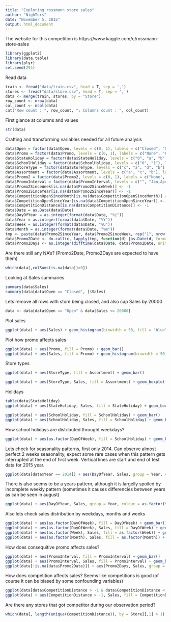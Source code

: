 ```yaml
---
title: "Exploring rossmann store sales"
author: "NighTurs"
date: "November 5, 2015"
output: html_document
---
```


The website for this competition is https://www.kaggle.com/c/rossmann-store-sales

```r
library(ggplot2)
library(data.table)
library(plyr)
set.seed(294)
```

Read data

```r
train <- fread("data/train.csv", head = T, sep = ',')
stores <- fread("data/store.csv", head = T, sep = ',')
data <- merge(train, stores, by = "Store")
row_count <- nrow(data)
col_count <- ncol(data)
cat("Row count : ", row_count, "; Columns count : ", col_count)
```

First glance at columns and values

```r
str(data)
```

Crafting and transforming variables needed for all future analysis

```r
data$Open = factor(data$Open, levels = c(0, 1), labels = c("Closed", "Open"))
data$Promo = factor(data$Promo, levels = c(0, 1), labels = c("None", "Promo"))
data$StateHoliday = factor(data$StateHoliday, levels = c("0", "a", "b", "c"), labels = c("None", "Public", "Easter", "Christmas"))
data$SchoolHoliday = factor(data$SchoolHoliday, levels = c("0", "1"), labels = c("None", "Holiday"))
data$StoreType = factor(data$StoreType, levels = c("c", "a", "d", "b"), labels = c("C", "A", "D", "B"))
data$Assortment = factor(data$Assortment, levels = c("a", "c", "b"), labels = c("Basic", "Extended", "Extra"))
data$Promo2 = factor(data$Promo2, levels = c(0, 1), labels = c("None", "Promo"))
data$PromoInterval = factor(data$PromoInterval, levels = c("", "Jan,Apr,Jul,Oct", "Feb,May,Aug,Nov", "Mar,Jun,Sept,Dec"), labels = c("None", "Jan,Apr,Jul,Oct", "Feb,May,Aug,Nov", "Mar,Jun,Sept,Dec"))
data$Promo2SinceWeek[is.na(data$Promo2SinceWeek)] <- -1
data$Promo2SinceYear[is.na(data$Promo2SinceYear)] <- -1
data$CompetitionOpenSinceMonth[is.na(data$CompetitionOpenSinceMonth)] <- -1
data$CompetitionOpenSinceYear[is.na(data$CompetitionOpenSinceYear)] <- -1
data$CompetitionDistance[is.na(data$CompetitionDistance)] <- -1
data$Date = as.Date(data$Date)
data$DayOfYear = as.integer(format(data$Date, "%j"))
data$Year = as.integer(format(data$Date, "%Y"))
data$Week = as.integer(format(data$Date, "%U"))
data$Month = as.integer(format(data$Date, "%m"))
tmp <- paste(data$Promo2SinceYear, data$Promo2SinceWeek, rep("1", nrow(data)), sep = " ")
data$Promo2Date <- do.call(c, lapply(tmp, function(d) {as.Date(d, format = "%Y %U %u")}))
data$Promo2Days <- as.integer(difftime(data$Date, data$Promo2Date, units = "days"))
```

Are there still any NA's? (Promo2Date, Promo2Days are expected to have them)
```r
which(data[,colSums(is.na(data))>0])
```

Looking at Sales summaries
```r
summary(data$Sales)
summary(data[data$Open == "Closed", ]$Sales)
```

Lets remove all rows with store being closed, and also cap Sales by 20000
```r
data <- data[data$Open == "Open" & data$Sales <= 20000]
```

Plot sales
```r
ggplot(data) + aes(Sales) + geom_histogram(binwidth = 50, fill = "blue", alpha = 0.5)
```

Plot how promo affects sales
```r
ggplot(data) + aes(Promo, fill = Promo) + geom_bar()
ggplot(data) + aes(Sales, fill = Promo) + geom_histogram(binwidth = 50, position = "identity", alpha = 0.5)
```

Store types 
```r
ggplot(data) + aes(StoreType, fill = Assortment) + geom_bar()

ggplot(data) + aes(StoreType, Sales, fill = Assortment) + geom_boxplot(outlier.size = 1, outlier.colour = "blue")
```

Holidays
```r
table(data$StateHoliday)
ggplot(data) + aes(StateHoliday, Sales, fill = StateHoliday) + geom_boxplot(outlier.size = 1, outlier.colour = "blue")

ggplot(data) + aes(SchoolHoliday, fill = SchoolHoliday) + geom_bar()
ggplot(data) + aes(SchoolHoliday, Sales, fill = SchoolHoliday) + geom_boxplot( outlier.size = 1, outlier.colour = "blue")
```

How school holidays are distributed throught weekdays?
```r
ggplot(data) + aes(as.factor(DayOfWeek), fill = SchoolHoliday) + geom_bar()
```

Lets check for seasonality patterns, first only 2014. Can observe almost perfect 2 weeks seasonality, expect some rare cases when this pattern gets interrupted at the end of first week. Vertical lines are start and end of test data for 2015 year.
```r
ggplot(data[data$Year == 2014]) + aes(DayOfYear, Sales, group = Year, colour = as.factor(Year)) + stat_summary(fun.y = median, geom = "line") + geom_vline(xintercept = c(213, 260)) + stat_summary(fun.y = median, aes(colour = as.factor(DayOfWeek)), geom = "point", size = 3) + scale_colour_hue("clarity")
```

There is also seems to be a years pattern, although it is largelly spoiled by incomplete weekly pattern (sometimes it causes differencies between years as can be seen in august)
```r
ggplot(data) + aes(DayOfYear, Sales, group = Year, colour = as.factor(Year)) + stat_summary(fun.y = median, geom = "line") + geom_vline(xintercept = c(213, 260)) + stat_summary(fun.y = median, aes(colour = as.factor(DayOfWeek)), geom = "point", size = 3) + scale_colour_hue("clarity")
```

Also lets check sales distribution by weekdays, months and weeks
```r
ggplot(data) + aes(as.factor(DayOfWeek), fill = DayOfWeek) + geom_bar()
ggplot(data) + aes(as.factor(DayOfWeek), Sales, fill = DayOfWeek) + geom_boxplot( outlier.size = 1, outlier.colour = "blue")
ggplot(data) + aes(as.factor(Week), Sales, fill = as.factor(Week)) + geom_boxplot( outlier.size = 1, outlier.colour = "blue")
ggplot(data) + aes(as.factor(Month), Sales, fill = as.factor(Month)) + geom_boxplot( outlier.size = 1, outlier.colour = "blue")
```

How does consequitive promo affects sales?
```r
ggplot(data) + aes(PromoInterval, fill = PromoInterval) + geom_bar()
ggplot(data) + aes(PromoInterval, Sales, fill = PromoInterval) + geom_boxplot( outlier.size = 1, outlier.colour = "blue")
ggplot(data[!is.na(data$Promo2Date)]) + aes(Promo2Days, Sales, group = round_any(Promo2Days, 100), fill = round_any(Promo2Days, 100)) + geom_boxplot( outlier.size = 1, outlier.colour = "blue")
```

How does competition affects sales? Seems like competitions is good (of course it can be biased by some confounding variables)
```r
ggplot(data[data$CompetitionDistance > -1 & data$CompetitionDistance < 35000]) + aes(CompetitionDistance, Sales, group = round_any(CompetitionDistance, 1000), fill = round_any(CompetitionDistance, 1000)) + geom_boxplot(outlier.size = 1, outlier.colour = "blue")
ggplot(data) + aes(CompetitionDistance > -1, Sales, fill = CompetitionDistance > -1) + geom_boxplot(outlier.size = 1, outlier.colour = "blue")
```

Are there any stores that got competitor during our observation period?
```r
which(data[, length(unique(CompetitionDistance)), by = Store][,1] > 1)
```
